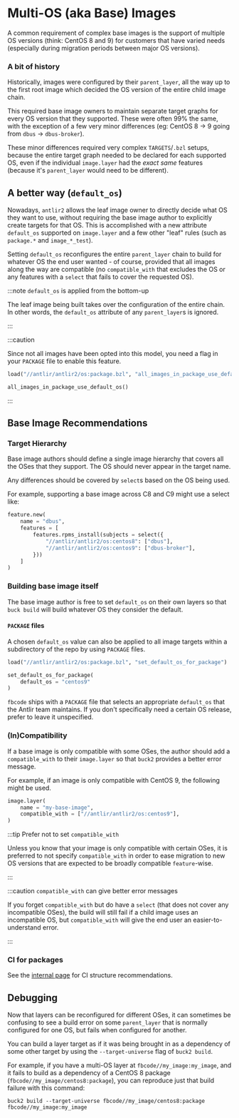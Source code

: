 
# Multi-OS (aka Base) Images

A common requirement of complex base images is the support of multiple OS
versions (think: CentOS 8 and 9) for customers that have varied needs
(especially during migration periods between major OS versions).

### A bit of history

Historically, images were configured by their `parent_layer`, all the way up to
the first root image which decided the OS version of the entire child image
chain.

This required base image owners to maintain separate target graphs for every OS
version that they supported. These were often 99% the same, with the exception
of a few very minor differences (eg: CentOS 8 -> 9 going from `dbus` ->
`dbus-broker`).

These minor differences required very complex `TARGETS`/`.bzl` setups, because
the entire target graph needed to be declared for each supported OS, even if the
individual `image.layer` had the _exact same_ features (because it's
`parent_layer` would need to be different).

## A better way (`default_os`)

Nowadays, `antlir2` allows the leaf image owner to directly decide what OS they
want to use, without requiring the base image author to explicitly create
targets for that OS. This is accomplished with a new attribute `default_os`
supported on `image.layer` and a few other "leaf" rules (such as `package.*` and
`image_*_test`).

Setting `default_os` reconfigures the entire `parent_layer` chain to build for
whatever OS the end user wanted - of course, provided that all images along the
way are compatible (no `compatible_with` that excludes the OS or any features
with a `select` that fails to cover the requested OS).

:::note `default_os` is applied from the bottom-up

The leaf image being built takes over the configuration of the entire chain. In
other words, the `default_os` attribute of any `parent_layer`s is ignored.

:::

:::caution

Since not all images have been opted into this model, you need a flag in your
`PACKAGE` file to enable this feature.

```python title="fbcode/my_team/my_image/PACKAGE"
load("//antlir/antlir2/os:package.bzl", "all_images_in_package_use_default_os")

all_images_in_package_use_default_os()
```

:::

## Base Image Recommendations

### Target Hierarchy

Base image authors should define a single image hierarchy that covers all the
OSes that they support. The OS should never appear in the target name.

Any differences should be covered by `select`s based on the OS being used.

For example, supporting a base image across C8 and C9 might use a select like:

```python
feature.new(
    name = "dbus",
    features = [
        features.rpms_install(subjects = select({
            "//antlir/antlir2/os:centos8": ["dbus"],
            "//antlir/antlir2/os:centos9": ["dbus-broker"],
        }))
    ]
)
```

### Building base image itself

The base image author is free to set `default_os` on their own layers so that
`buck build` will build whatever OS they consider the default.

#### `PACKAGE` files

A chosen `default_os` value can also be applied to all image targets within a
subdirectory of the repo by using `PACKAGE` files.

```python title="fbcode/my_team/my_image/PACKAGE"
load("//antlir/antlir2/os:package.bzl", "set_default_os_for_package")

set_default_os_for_package(
    default_os = "centos9"
)
```

<FbInternalOnly>
<Admonition type="tip" title="This is often unnecessary">
<p>
<code>fbcode</code> ships with a <code>PACKAGE</code> file that selects an
appropriate <code>default_os</code> that the Antlir team maintains. If you don't
specifically need a certain OS release, prefer to leave it unspecified.
</p>
</Admonition>
</FbInternalOnly>

### (In)Compatibility

If a base image is only compatible with some OSes, the author should add a
`compatible_with` to their `image.layer` so that `buck2` provides a better error
message.

For example, if an image is only compatible with CentOS 9, the following might
be used.

```python title="fbcode/my_team/my_image/TARGETS"
image.layer(
    name = "my-base-image",
    compatible_with = ["//antlir/antlir2/os:centos9"],
)
```

:::tip Prefer not to set `compatible_with`

Unless you know that your image is only compatible with certain OSes, it is
preferred to not specify `compatible_with` in order to ease migration to new OS
versions that are expected to be broadly compatible `feature`-wise.

:::

:::caution `compatible_with` can give better error messages

If you forget `compatible_with` but do have a `select` (that does not cover any
incompatible OSes), the build will still fail if a child image uses an
incompatible OS, but `compatible_with` will give the end user an
easier-to-understand error.

:::

### CI for packages

See the [internal page](fb/multi-os-images-ci-recommendations.md) for CI
structure recommendations.

## Debugging

Now that layers can be reconfigured for different OSes, it can sometimes be
confusing to see a build error on some `parent_layer` that is normally
configured for one OS, but fails when configured for another.

You can build a layer target as if it was being brought in as a dependency of
some other target by using the `--target-universe` flag of `buck2 build`.

For example, if you have a multi-OS layer at `fbcode//my_image:my_image`, and it
fails to build as a dependency of a CentOS 8 package
(`fbcode//my_image/centos8:package`), you can reproduce just that build failure
with this command:
```
buck2 build --target-universe fbcode//my_image/centos8:package fbcode//my_image:my_image
```
